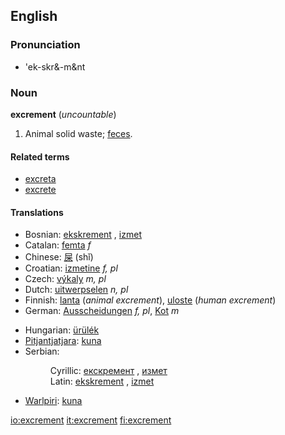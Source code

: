 ==English==
===Pronunciation===
*'ek-skr&-m&nt

===Noun===
'''excrement''' (''uncountable'')

# Animal solid waste; [[feces]].

====Related terms====
*[[excreta]]
*[[excrete]]

====Translations====
{{top}}
*Bosnian: [[ekskrement#Bosnian|ekskrement]] {{m}}, [[izmet#Bosnian|izmet]] {{m}}
*Catalan: [[femta]] ''f''
*Chinese: [[屎]] (shǐ)
*Croatian: [[izmetine]] ''f, pl''
*Czech: [[výkaly]] ''m, pl''
*Dutch: [[uitwerpselen]] ''n, pl''
*Finnish: [[lanta]] (''animal excrement''), [[uloste]] (''human excrement'')
*German: [[Ausscheidungen]] ''f, pl'', [[Kot]] ''m''
{{mid}}
*Hungarian: [[ürülék]]
*[[Pitjantjatjara]]: [[kuna]]
*Serbian:
*:Cyrillic: [[екскремент#Serbian|екскремент]] {{m}}, [[измет#Serbian|измет]] {{m}}
*:Latin: [[ekskrement#Serbian|ekskrement]] {{m}}, [[izmet#Serbian|izmet]] {{m}}
*[[Warlpiri]]: [[kuna]]
{{bottom}}

[[io:excrement]]
[[it:excrement]]
[[fi:excrement]]